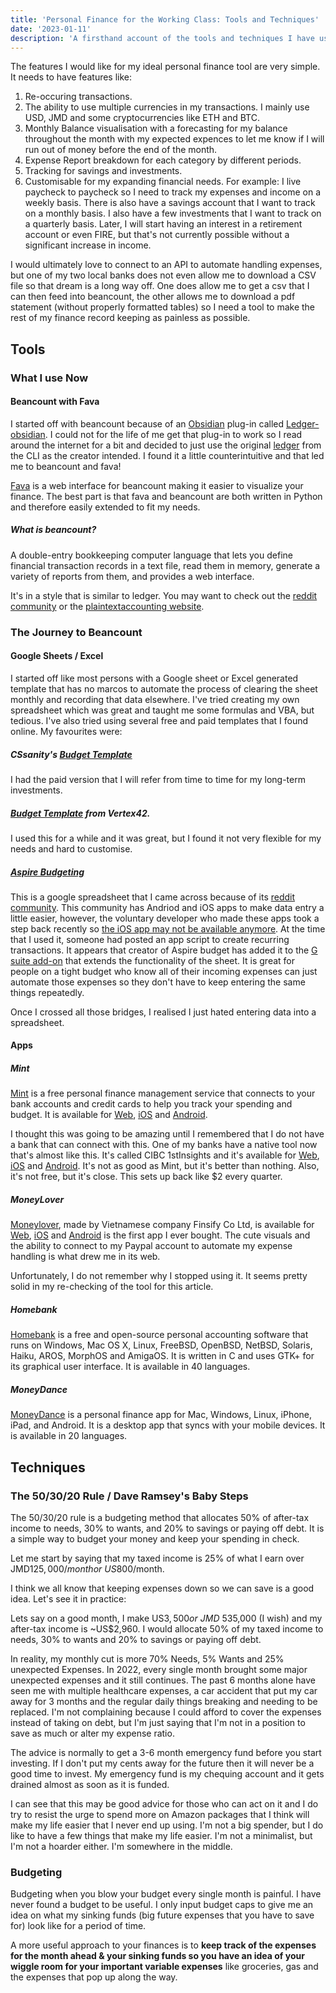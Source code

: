 ```yaml
---
title: 'Personal Finance for the Working Class: Tools and Techniques'
date: '2023-01-11'
description: 'A firsthand account of the tools and techniques I have used over the years to try to wrangle my personal finances. Minor grumbling ahead. This article is currently a work in progress.'
---
```


The features I would like for my ideal personal finance tool are very simple. It needs to have features like:

1. Re-occuring transactions.
2. The ability to use multiple currencies in my transactions. I mainly use USD, JMD and some cryptocurrencies like ETH and BTC.
3. Monthly Balance visualisation with a forecasting for my balance throughout the month with my expected expences to let me know if I will run out of money before the end of the month.
4. Expense Report breakdown for each category by different periods.
5. Tracking for savings and investments.
6. Customisable for my expanding financial needs. For example: I live paycheck to paycheck so I need to track my expenses and income on a weekly basis. There is also have a savings account that I want to track on a monthly basis. I also have a few investments that I want to track on a quarterly basis. Later, I will start having an interest in a retirement account or even FIRE, but that's not currently possible without a significant increase in income.

I would ultimately love to connect to an API to automate handling expenses, but one of my two local banks does not even allow me to download a CSV file so that dream is a long way off. One does allow me to get a csv that I can then feed into beancount, the other allows me to download a pdf statement (without properly formatted tables) so I need a tool to make the rest of my finance record keeping as painless as possible.

## Tools

### What I use Now

#### Beancount with Fava

I started off with beancount because of an [Obsidian](https://obsidian.md/) plug-in called [Ledger-obsidian](https://github.com/tgrosinger/ledger-obsidian). I could not for the life of me get that plug-in to work so I read around the internet for a bit and decided to just use the original [ledger](https://github.com/ledger/ledger) from the CLI as the creator intended. I found it a little counterintuitive and that led me to beancount and fava!

[Fava](https://fava.pythonanywhere.com/example-beancount-file/income_statement/) is a web interface for beancount making it easier to visualize your finance. The best part is that fava and beancount are both written in Python and therefore easily extended to fit my needs.

##### What is beancount?

A double-entry bookkeeping computer language that lets you define financial transaction records in a text file, read them in memory, generate a variety of reports from them, and provides a web interface.

It's in a style that is similar to ledger. You may want to check out the [reddit community](https://old.reddit.com/r/plaintextaccounting/) or the [plaintextaccounting website](https://plaintextaccounting.org/).

### The Journey to Beancount

#### Google Sheets / Excel

I started off like most persons with a Google sheet or Excel generated template that has no marcos to automate the process of clearing the sheet monthly and recording that data elsewhere. I've tried creating my own spreadsheet which was great and taught me some formulas and VBA, but tedious. I've also tried using several free and paid templates that I found online. My favourites were:

##### CSsanity's [Budget Template](https://www.cassanity.com/budget-template/)

I had the paid version that I will refer from time to time for my long-term investments.
##### [Budget Template](https://www.vertex42.com/ExcelTemplates/budget-template.html) from Vertex42. 

I used this for a while and it was great, but I found it not very flexible for my needs and hard to customise.
##### [Aspire Budgeting](https://aspirebudget.com/) 

This is a google spreadsheet that I came across because of its [reddit community](https://old.reddit.com/r/aspirebudgeting/).  This community has Andriod and iOS apps to make data entry a little easier, however, the voluntary developer who made these apps took a step back recently so [the iOS  app may not be available anymore](https://old.reddit.com/r/aspirebudgeting/comments/v78yir/time_to_say_goodbye/). At the time that I used it, someone had posted an app script to create recurring transactions. It appears that creator of Aspire budget has added it to the [G suite add-on](https://workspace.google.com/marketplace/app/aspire_budgeting/591997494881) that extends the functionality of the sheet.  It is great for people on a tight budget who know all of their incoming expenses can just automate those expenses so they don't have to keep entering the same things repeatedly.

Once I crossed all those bridges, I realised I just hated entering data into a spreadsheet.

#### Apps

##### Mint 

[Mint](https://www.mint.com/) is a free personal finance management service that connects to your bank accounts and credit cards to help you track your spending and budget. It is available for [Web](https://www.mint.com/), [iOS](https://apps.apple.com/us/app/mint-personal-finance-money/id300238550) and [Android](https://play.google.com/store/apps/details?id=com.mint&hl=en_US).

I thought this was going to be amazing until I remembered that I do not have a bank that can connect with this. One of my banks have a native tool now that's almost like this. It's called CIBC 1stInsights and it's available for [Web](https://www.cibc.com/en/personal-banking/1stinsights.html), [iOS](https://apps.apple.com/ca/app/cibc-1stinsights/id1450000000) and [Android](https://play.google.com/store/apps/details?id=com.cibc.cibc1stinsights&hl=en_CA&gl=US). It's not as good as Mint, but it's better than nothing. Also, it's not free, but it's close. This sets up back like $2 every quarter.

##### MoneyLover

[Moneylover](https://moneylover.me/), made by Vietnamese company Finsify Co Ltd, is available for [Web](https://web.moneylover.me/), [iOS](https://apps.apple.com/app/apple-store/id486312413) and [Android](https://play.google.com/store/apps/details?id=com.bookmark.money) is the first app I ever bought. The cute visuals and the ability to connect to my Paypal account to automate my expense handling is what drew me in its web.

Unfortunately, I do not remember why I stopped using it. It seems pretty solid in my re-checking of the tool for this article.

##### Homebank

[Homebank](http://homebank.free.fr/en/) is a free and open-source personal accounting software that runs on Windows, Mac OS X, Linux, FreeBSD, OpenBSD, NetBSD, Solaris, Haiku, AROS, MorphOS and AmigaOS. It is written in C and uses GTK+ for its graphical user interface. It is available in 40 languages.

##### MoneyDance

[MoneyDance](https://infinitekind.com/moneydance) is a personal finance app for Mac, Windows, Linux, iPhone, iPad, and Android. It is a desktop app that syncs with your mobile devices. It is available in 20 languages.

## Techniques

### The 50/30/20 Rule / Dave Ramsey's Baby Steps

The 50/30/20 rule is a budgeting method that allocates 50% of after-tax income to needs, 30% to wants, and 20% to savings or paying off debt. It is a simple way to budget your money and keep your spending in check.

Let me start by saying that my taxed income is 25% of what I earn over JMD$125,000/month or ~US$800/month. 

I think we all know that keeping expenses down so we can save is a good idea. Let's see it in practice:

Lets say on a good month, I make US$3,500 or ~JMD$ 535,000 (I wish) and my after-tax income is ~US$2,960. I would allocate 50% of my taxed income to needs, 30% to wants and 20% to savings or paying off debt.

In reality, my monthly cut is more 70% Needs, 5% Wants and 25% unexpected Expenses. In 2022, every single month brought some major unexpected expenses and it still continues. The past 6 months alone have seen me with multiple healthcare expenses, a car accident that put my car away for 3 months and the regular daily things breaking and needing to be replaced.  I'm not complaining because I could afford to cover the expenses instead of taking on debt, but I'm just saying that I'm not in a position to save as much or alter my expense ratio.

The advice is normally to get a 3-6 month emergency fund before you start investing. If I don't put my cents away for the future then it will never be a good time to invest. My emergency fund is my chequing account and it gets drained almost as soon as it is funded.

I can see that this may be good advice for those who can act on it and I do try to resist the urge to spend more on Amazon packages that I think will make my life easier that I never end up using. I'm not a big spender, but I do like to have a few things that make my life easier. I'm not a minimalist, but I'm not a hoarder either. I'm somewhere in the middle.

### Budgeting

Budgeting when you blow your budget every single month is painful. I have never found a budget to be useful. I only input budget caps to give me an idea on what my sinking funds (big future expenses that you have to save for) look like for a period of time.

A more useful approach to your finances is to **keep track of the expenses for the month ahead & your sinking funds so you have an idea of your wiggle room for your important variable expenses** like groceries, gas and the expenses that pop up along the way.